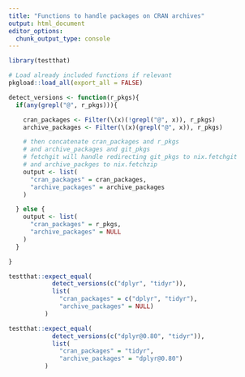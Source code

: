 ```yaml
---
title: "Functions to handle packages on CRAN archives"
output: html_document
editor_options:
  chunk_output_type: console
---
```


```r
library(testthat)
```

<!--
You need to run the 'description' chunk in the '0-dev_history.Rmd' file before continuing your code there.
-->

```r
# Load already included functions if relevant
pkgload::load_all(export_all = FALSE)
```

```r
detect_versions <- function(r_pkgs){
  if(any(grepl("@", r_pkgs))){

    cran_packages <- Filter(\(x)(!grepl("@", x)), r_pkgs)
    archive_packages <- Filter(\(x)(grepl("@", x)), r_pkgs)

    # then concatenate cran_packages and r_pkgs
    # and archive_packages and git_pkgs
    # fetchgit will handle redirecting git_pkgs to nix.fetchgit
    # and archive_packges to nix.fetchzip
    output <- list(
      "cran_packages" = cran_packages,
      "archive_packages" = archive_packages
    )

  } else {
    output <- list(
      "cran_packages" = r_pkgs,
      "archive_packages" = NULL
    )
  }

}
```

```r
testthat::expect_equal(
            detect_versions(c("dplyr", "tidyr")),
            list(
              "cran_packages" = c("dplyr", "tidyr"),
              "archive_packages" = NULL)
          )

testthat::expect_equal(
            detect_versions(c("dplyr@0.80", "tidyr")),
            list(
              "cran_packages" = "tidyr",
              "archive_packages" = "dplyr@0.80")
          )
```
